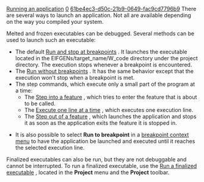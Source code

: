 [[Property:title|Running an application]]
[[Property:weight|0]]
[[Property:uuid|61be4ec3-d50c-21b9-0649-fac9cd7796b9]]
There are several ways to launch an application. Not all are available depending on the way you compiled your system.

Melted and frozen executables can be debugged. Several methods can be used to launch such an executable:
* The default [[Run and stop at breakpoints]] . It launches the executable located in the EIFGENs/target_name/W_code directory under the project directory. The execution stops whenever a breakpoint is encountered. 
* The [[Run without breakpoints]] . It has the same behavior except that the execution won't stop when a breakpoint is met. 
* The step commands, which execute only a small part of the program at a time: 
** The [[Step into a feature]] , which tries to enter the feature that is about to be called. 
** The [[Execute one line at a time]] , which executes one execution line. 
** The [[Step out of a feature]] , which launches the application and stops it as soon as the application exits the feature it is stopped in. 


{{tip|All the above commands can be accessed either in the '''Project''' toolbar or in the '''Debug''' menu. <br/>
They can be used either to launch the program or to resume its execution after it has been paused. }}
* It is also possible to select '''Run to breakpoint''' in a [[Breakpoint editing|breakpoint context menu]]  to have the application be launched and executed until it reaches the selected execution line. 

Finalized executables can also be run, but they are not debuggable and cannot be interrupted. To run a finalized executable, use the [[Run a finalized executable]] , located in the '''Project''' menu and the '''Project''' toolbar. 

{{seealso|<br/>
[[Generating executables|Compiling an executable]]  <br/>
[[Using breakpoints|Using breakpoints]]  <br/>
[[Interrupting an application|Interrupting an application]]  }}




